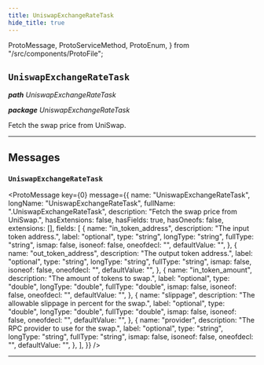 ```yaml
---
title: UniswapExchangeRateTask
hide_title: true
---
```


  ProtoMessage,
  ProtoServiceMethod,
  ProtoEnum,
} from "/src/components/ProtoFile";

## `UniswapExchangeRateTask`

_**path** UniswapExchangeRateTask_

_**package** UniswapExchangeRateTask_

Fetch the swap price from UniSwap.

---

## Messages

### `UniswapExchangeRateTask`

<ProtoMessage
  key={0}
  message={{
    name: "UniswapExchangeRateTask",
    longName: "UniswapExchangeRateTask",
    fullName: ".UniswapExchangeRateTask",
    description: "Fetch the swap price from UniSwap.",
    hasExtensions: false,
    hasFields: true,
    hasOneofs: false,
    extensions: [],
    fields: [
      {
        name: "in_token_address",
        description: "The input token address.",
        label: "optional",
        type: "string",
        longType: "string",
        fullType: "string",
        ismap: false,
        isoneof: false,
        oneofdecl: "",
        defaultValue: "",
      },
      {
        name: "out_token_address",
        description: "The output token address.",
        label: "optional",
        type: "string",
        longType: "string",
        fullType: "string",
        ismap: false,
        isoneof: false,
        oneofdecl: "",
        defaultValue: "",
      },
      {
        name: "in_token_amount",
        description: "The amount of tokens to swap.",
        label: "optional",
        type: "double",
        longType: "double",
        fullType: "double",
        ismap: false,
        isoneof: false,
        oneofdecl: "",
        defaultValue: "",
      },
      {
        name: "slippage",
        description: "The allowable slippage in percent for the swap.",
        label: "optional",
        type: "double",
        longType: "double",
        fullType: "double",
        ismap: false,
        isoneof: false,
        oneofdecl: "",
        defaultValue: "",
      },
      {
        name: "provider",
        description: "The RPC provider to use for the swap.",
        label: "optional",
        type: "string",
        longType: "string",
        fullType: "string",
        ismap: false,
        isoneof: false,
        oneofdecl: "",
        defaultValue: "",
      },
    ],
  }}
/>

---
